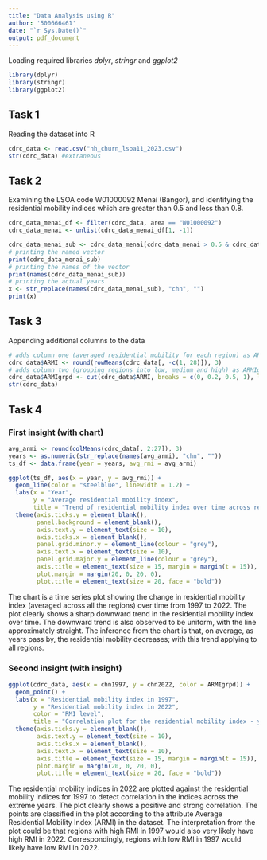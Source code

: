 ```yaml
---
title: "Data Analysis using R"
author: '500666461'
date: "`r Sys.Date()`"
output: pdf_document
---
```


Loading required libraries *dplyr*, *stringr* and *ggplot2*

```r
library(dplyr)
library(stringr)
library(ggplot2)
```

## Task 1

Reading the dataset into R

```r
cdrc_data <- read.csv("hh_churn_lsoa11_2023.csv")
str(cdrc_data) #extraneous
```

## Task 2

Examining the LSOA code W01000092 Menai (Bangor), and identifying the residential mobility indices which are greater than 0.5 and less than 0.8.

```r
cdrc_data_menai_df <- filter(cdrc_data, area == "W01000092")
cdrc_data_menai <- unlist(cdrc_data_menai_df[1, -1])

cdrc_data_menai_sub <- cdrc_data_menai[cdrc_data_menai > 0.5 & cdrc_data_menai < 0.8]
# printing the named vector
print(cdrc_data_menai_sub)
# printing the names of the vector
print(names(cdrc_data_menai_sub))
# printing the actual years
x <- str_replace(names(cdrc_data_menai_sub), "chn", "")
print(x)
```

## Task 3

Appending additional columns to the data

```r
# adds column one (averaged residential mobility for each region) as ARMI
cdrc_data$ARMI <- round(rowMeans(cdrc_data[, -c(1, 28)]), 3)
# adds column two (grouping regions into low, medium and high) as ARMIgrpd
cdrc_data$ARMIgrpd <- cut(cdrc_data$ARMI, breaks = c(0, 0.2, 0.5, 1), labels = c("Low", "Medium", "High"))
str(cdrc_data)
```

## Task 4

### First insight (with chart)

```r
avg_armi <- round(colMeans(cdrc_data[, 2:27]), 3)
years <- as.numeric(str_replace(names(avg_armi), "chn", ""))
ts_df <- data.frame(year = years, avg_rmi = avg_armi)

ggplot(ts_df, aes(x = year, y = avg_rmi)) +
  geom_line(color = "steelblue", linewidth = 1.2) +
  labs(x = "Year",
       y = "Average residential mobility index",
       title = "Trend of residential mobility index over time across regions") +
  theme(axis.ticks.y = element_blank(),
        panel.background = element_blank(),
        axis.text.y = element_text(size = 10),
        axis.ticks.x = element_blank(),
        panel.grid.minor.y = element_line(colour = "grey"),
        axis.text.x = element_text(size = 10),
        panel.grid.major.y = element_line(colour = "grey"),
        axis.title = element_text(size = 15, margin = margin(t = 15)),
        plot.margin = margin(20, 0, 20, 0),
        plot.title = element_text(size = 20, face = "bold"))
```

The chart is a time series plot showing the change in residential mobility index (averaged across all the regions) over time from 1997 to 2022. The plot clearly shows a sharp downward trend in the residential mobility index over time. The downward trend is also observed to be uniform, with the line approximately straight. The inference from the chart is that, on average, as years pass by, the residential mobility decreases; with this trend applying to all regions.

### Second insight (with insight)

```r
ggplot(cdrc_data, aes(x = chn1997, y = chn2022, color = ARMIgrpd)) +
  geom_point() +
  labs(x = "Residential mobility index in 1997",
       y = "Residential mobility index in 2022",
       color = "RMI level",
       title = "Correlation plot for the residential mobility index - year 2022 against 1997") +
  theme(axis.ticks.y = element_blank(),
        axis.text.y = element_text(size = 10),
        axis.ticks.x = element_blank(),
        axis.text.x = element_text(size = 10),
        axis.title = element_text(size = 15, margin = margin(t = 15)),
        plot.margin = margin(20, 0, 20, 0),
        plot.title = element_text(size = 20, face = "bold"))
```

The residential mobility indices in 2022 are plotted against the residential mobility indices for 1997 to detect correlation in the indices across the extreme years. The plot clearly shows a positive and strong correlation. The points are classified in the plot according to the attribute Average Residential Mobility Index (ARMI) in the dataset. The interpretation from the plot could be that regions with high RMI in 1997 would also very likely have high RMI in 2022. Correspondingly, regions with low RMI in 1997 would likely have low RMI in 2022.
























